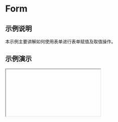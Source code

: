 # Form
## 示例说明
本示例主要讲解如何使用表单进行表单赋值及取值操作。

## 示例演示

<Iframe url="https://www.aliwork.com/developer/form-evaluation?isRenderNav=false" />

## 实现方式
* 以单行文本赋值为例，在单行文本 A 和单行文本 B 组件高级属性内，分别新建自定义动作 onchange1、onchange2。
* 在自定义函数内写入代码示例中的代码，实现组件取值以及赋值。
 
代码以及数据源配置示例请参考示例下方的图文介绍。